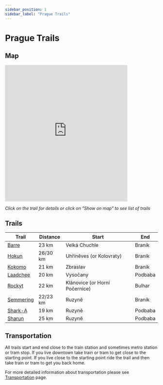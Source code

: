```yaml
---
sidebar_position: 1
sidebar_label: "Prague Trails"
---
```


# Prague Trails

## Map

<iframe src="https://frame.mapy.cz/s/muvunufece" width="80%" height="450" frameborder="0"></iframe>

*Click on the trail for details or click on "Show on map" to see list of trails*

## Trails

| Trail | Distance | Start | End |
| --- | --- | --- | --- |
| [Barre](prague/barre) | 23 km | Velká Chuchle | Braník |
| [Hokun](prague/hokun) | 26/30 km | Uhříněves (or Kolovraty) | Braník |
| [Kokomo](prague/kokomo) | 21 km | Zbraslav | Braník |
| [Laadchee](prague/laadchee) | 20 km | Vysočany | Podbaba |
| [Rockyt](prague/rockyt) | 22 km | Klánovice (or Horní Počernice) | Bulhar |
| [Semmering](prague/semmering) | 22/23 km | Ruzyně | Braník |
| [Shark-A](prague/shark-a) | 19 km | Ruzyně | Podbaba |
| [Sharun](prague/sharun) | 25 km | Ruzyně | Podbaba |

## Transportation

All trails start and end close to the train station and sometimes metro station or tram stop. If you live downtown take train or tram to get close to the starting point. If you live close to the starting point ride the trail and then take train or tram to get you back home.

For more detailed information about transportation please see [Transportation](../transportation) page.